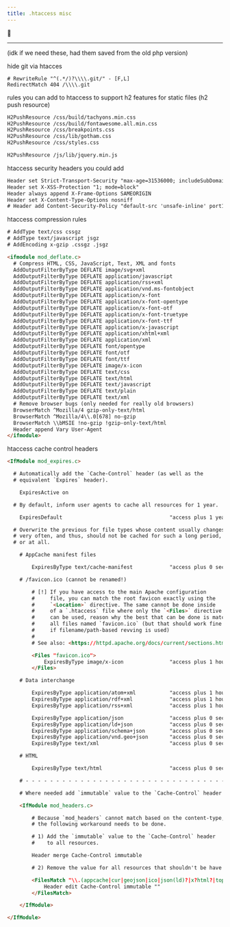 ```yaml
---
title: .htaccess misc
---
```

🚜












---



(idk if we need these, had them saved from the old php version)




hide git via htacces

```
# RewriteRule "^(.*/)?\\\\.git/" - [F,L]
RedirectMatch 404 /\\\\.git

```




rules you can add to htaccess to support h2 features for static files (h2 push resource)

```html
H2PushResource /css/build/tachyons.min.css
H2PushResource /css/build/fontawesome.all.min.css
H2PushResource /css/breakpoints.css
H2PushResource /css/lib/gotham.css
H2PushResource /css/styles.css

H2PushResource /js/lib/jquery.min.js
```

htaccess security headers you could add

```html
Header set Strict-Transport-Security "max-age=31536000; includeSubDomains; preload"
Header set X-XSS-Protection "1; mode=block"
Header always append X-Frame-Options SAMEORIGIN
Header set X-Content-Type-Options nosniff
# Header add Content-Security-Policy "default-src 'unsafe-inline' port164.com mainstreetbusinessdistrict.com split-tokc.com mst.oceancompaniesok.com media.oceancompaniesok.com oceancompanies.s3.amazonaws.com *.googleapis.com *.frontapp.com sessions.bugsnag.com; frame-ancestors https://*.frontapp.com https://*.frontapplication.com;"
```

htaccess compression rules

```html
# AddType text/css cssgz
# AddType text/javascript jsgz
# AddEncoding x-gzip .cssgz .jsgz

<ifmodule mod_deflate.c>
  # Compress HTML, CSS, JavaScript, Text, XML and fonts
  AddOutputFilterByType DEFLATE image/svg+xml
  AddOutputFilterByType DEFLATE application/javascript
  AddOutputFilterByType DEFLATE application/rss+xml
  AddOutputFilterByType DEFLATE application/vnd.ms-fontobject
  AddOutputFilterByType DEFLATE application/x-font
  AddOutputFilterByType DEFLATE application/x-font-opentype
  AddOutputFilterByType DEFLATE application/x-font-otf
  AddOutputFilterByType DEFLATE application/x-font-truetype
  AddOutputFilterByType DEFLATE application/x-font-ttf
  AddOutputFilterByType DEFLATE application/x-javascript
  AddOutputFilterByType DEFLATE application/xhtml+xml
  AddOutputFilterByType DEFLATE application/xml
  AddOutputFilterByType DEFLATE font/opentype
  AddOutputFilterByType DEFLATE font/otf
  AddOutputFilterByType DEFLATE font/ttf
  AddOutputFilterByType DEFLATE image/x-icon
  AddOutputFilterByType DEFLATE text/css
  AddOutputFilterByType DEFLATE text/html
  AddOutputFilterByType DEFLATE text/javascript
  AddOutputFilterByType DEFLATE text/plain
  AddOutputFilterByType DEFLATE text/xml
  # Remove browser bugs (only needed for really old browsers)
  BrowserMatch ^Mozilla/4 gzip-only-text/html
  BrowserMatch ^Mozilla/4\\.0[678] no-gzip
  BrowserMatch \\bMSIE !no-gzip !gzip-only-text/html
  Header append Vary User-Agent
</ifmodule>
```

htaccess cache control headers

```html
<IfModule mod_expires.c>

  # Automatically add the `Cache-Control` header (as well as the
  # equivalent `Expires` header).

    ExpiresActive on

  # By default, inform user agents to cache all resources for 1 year.

    ExpiresDefault                                   "access plus 1 year"

  # Overwrite the previous for file types whose content usually changes
  # very often, and thus, should not be cached for such a long period,
  # or at all.

    # AppCache manifest files

        ExpiresByType text/cache-manifest            "access plus 0 seconds"

    # /favicon.ico (cannot be renamed!)

        # [!] If you have access to the main Apache configuration
        #     file, you can match the root favicon exactly using the
        #     `<Location>` directive. The same cannot be done inside
        #     of a `.htaccess` file where only the `<Files>` directive
        #     can be used, reason why the best that can be done is match
        #     all files named `favicon.ico` (but that should work fine
        #     if filename/path-based revving is used)
        #
        # See also: <https://httpd.apache.org/docs/current/sections.html#file-and-web>.

        <Files "favicon.ico">
            ExpiresByType image/x-icon               "access plus 1 hour"
        </Files>

    # Data interchange

        ExpiresByType application/atom+xml           "access plus 1 hour"
        ExpiresByType application/rdf+xml            "access plus 1 hour"
        ExpiresByType application/rss+xml            "access plus 1 hour"

        ExpiresByType application/json               "access plus 0 seconds"
        ExpiresByType application/ld+json            "access plus 0 seconds"
        ExpiresByType application/schema+json        "access plus 0 seconds"
        ExpiresByType application/vnd.geo+json       "access plus 0 seconds"
        ExpiresByType text/xml                       "access plus 0 seconds"

    # HTML

        ExpiresByType text/html                      "access plus 0 seconds"

    # - - - - - - - - - - - - - - - - - - - - - - - - - - - - - - - - -

    # Where needed add `immutable` value to the `Cache-Control` header

    <IfModule mod_headers.c>

        # Because `mod_headers` cannot match based on the content-type,
        # the following workaround needs to be done.

        # 1) Add the `immutable` value to the `Cache-Control` header
        #    to all resources.

        Header merge Cache-Control immutable

        # 2) Remove the value for all resources that shouldn't be have it.

        <FilesMatch "\\.(appcache|cur|geojson|ico|json(ld)?|x?html?|topojson|xml)$">
            Header edit Cache-Control immutable ""
        </FilesMatch>

    </IfModule>

</IfModule>
```
